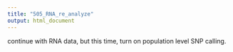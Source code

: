 ```yaml
---
title: "505_RNA_re_analyze"
output: html_document
---
```


continue with RNA data, but this time, turn on population level SNP calling. 

```r

```

